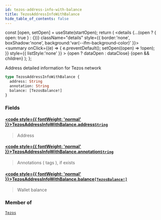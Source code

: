 ```yaml
---
id: tezos-address-info-with-balance
title: TezosAddressInfoWithBalance
hide_table_of_contents: false
---
```







  const [open, setOpen] = useState(startOpen);
  return (
    <details {...(open ? { open: true } : {})} className="details" style={{ border:'none', boxShadow:'none', background:'var(--ifm-background-color)' }}>
      <summary
        onClick={(e) => {
          e.preventDefault();
          setOpen((open) => !open);
        }}
        style={{ listStyle:'none' }}
      >
      {open ? dataOpen : dataClose}
      </summary>
      {open && children}
    </details>
  );
};








Address detailed information for Tezos network


```graphql
type TezosAddressInfoWithBalance {
  address: String
  annotation: String
  balance: [TezosBalance!]
}
```




### Fields

#### [<code style={{ fontWeight: 'normal' }}>TezosAddressInfoWithBalance.<b>address</b></code>](#)<Bullet />[`String`](/docs/v1/graphql-reference/scalars/string) <Badge class="badge badge--secondary" text="scalar"/> 
> 
> 
> Address
> 

#### [<code style={{ fontWeight: 'normal' }}>TezosAddressInfoWithBalance.<b>annotation</b></code>](#)<Bullet />[`String`](/docs/v1/graphql-reference/scalars/string) <Badge class="badge badge--secondary" text="scalar"/> 
> 
> 
> Annotations ( tags ), if exists
> 

#### [<code style={{ fontWeight: 'normal' }}>TezosAddressInfoWithBalance.<b>balance</b></code>](#)<Bullet />[`[TezosBalance!]`](/docs/v1/graphql-reference/objects/tezos-balance) <Badge class="badge badge--secondary" text="list"/> <Badge class="badge badge--secondary" text="object"/> 
> 
> 
> Wallet balance
> 



### Member of

[`Tezos`](/docs/v1/graphql-reference/objects/tezos)  <Badge class="secondary" text="object"/>

